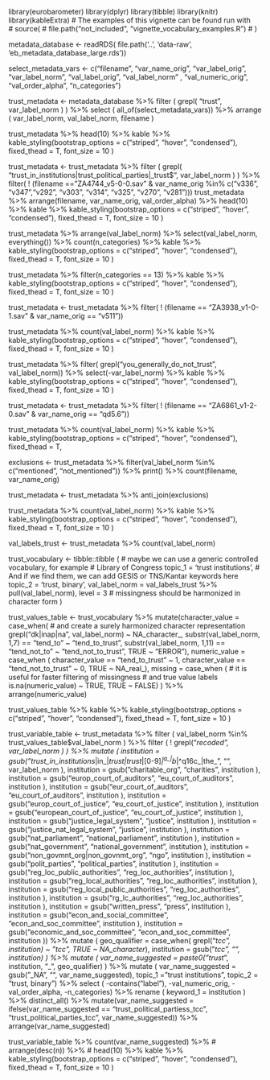 library(eurobarometer)
library(dplyr)
library(tibble)
library(knitr)
library(kableExtra)
# The examples of this vignette can be found run with  
# source(
#  file.path("not_included", "vignette_vocabulary_examples.R")
#  )


metadata_database <-  readRDS( 
  file.path('..', 'data-raw',
  'eb_metadata_database_large.rds')) 

select_metadata_vars <- c("filename", "var_name_orig", "var_label_orig", "var_label_norm", 
                          "val_label_orig", "val_label_norm" , "val_numeric_orig", 
                          "val_order_alpha", "n_categories")

trust_metadata <- metadata_database  %>%
  filter (
    grepl( "trust", var_label_norm )
  )  %>%
  select ( all_of(select_metadata_vars)) %>%
  arrange ( var_label_norm, val_label_norm, filename )

trust_metadata %>%
  head(10) %>%
  kable %>%
  kable_styling(bootstrap_options =
                  c("striped", "hover", "condensed"),
                  fixed_thead = T,
                  font_size = 10 )

trust_metadata <- trust_metadata %>% 
  filter (
    grepl( "trust_in_institutions|trust_political_parties|_trust$", var_label_norm )
  ) %>%
  filter( ! (filename == "ZA4744_v5-0-0.sav" & var_name_orig %in% c("v336", "v347","v292", "v303",
                                                                    "v314", "v325", "v270", "v281")))
trust_metadata %>%
  arrange(filename, var_name_orig, val_order_alpha) %>%
  head(10) %>%
  kable %>%
  kable_styling(bootstrap_options =
                  c("striped", "hover", "condensed"),
                  fixed_thead = T,
                  font_size = 10 )

trust_metadata %>%
  arrange(val_label_norm) %>%
  select(val_label_norm, everything()) %>% 
  count(n_categories) %>%
  kable %>%
  kable_styling(bootstrap_options =
                  c("striped", "hover", "condensed"),
                  fixed_thead = T,
                  font_size = 10 )

trust_metadata %>%
  filter(n_categories == 13) %>%
  kable %>%
  kable_styling(bootstrap_options =
                  c("striped", "hover", "condensed"),
                  fixed_thead = T,
                  font_size = 10 )

trust_metadata <- trust_metadata %>%
  filter( ! (filename == "ZA3938_v1-0-1.sav" & var_name_orig == "v511"))

trust_metadata %>%
  count(val_label_norm) %>%
  kable %>%
  kable_styling(bootstrap_options =
                  c("striped", "hover", "condensed"),
                  fixed_thead = T,
                  font_size = 10 )

trust_metadata %>% 
  filter( grepl("you_generally_do_not_trust", val_label_norm)) %>%
  select(-var_label_norm) %>%
  kable %>%
  kable_styling(bootstrap_options =
                  c("striped", "hover", "condensed"),
                  fixed_thead = T,
                  font_size = 10 )

trust_metadata <- trust_metadata %>% 
  filter( ! (filename == "ZA6861_v1-2-0.sav" & var_name_orig == "qd5.6"))

trust_metadata %>%
  count(val_label_norm) %>%
  kable %>%
  kable_styling(bootstrap_options =
                  c("striped", "hover", "condensed"),
                  fixed_thead = T,

exclusions <- trust_metadata %>%
  filter(val_label_norm %in% c("mentioned", "not_mentioned")) %>%
  print() %>%
  count(filename, var_name_orig)

trust_metadata <- trust_metadata %>%
  anti_join(exclusions)

trust_metadata %>%
  count(val_label_norm) %>%
  kable %>%
  kable_styling(bootstrap_options =
                  c("striped", "hover", "condensed"),
                  fixed_thead = T,
                  font_size = 10 )

val_labels_trust <- trust_metadata %>%
  count(val_label_norm)

trust_vocabulary <- tibble::tibble (
  # maybe we can use a generic controlled vocabulary, for example
  # Library of Congress
  topic_1 = 'trust institutions',
  # And if we find them, we can add GESIS or TNS/Kantar keywords here
  topic_2 = 'trust, binary',
  val_label_norm = val_labels_trust %>% pull(val_label_norm), 
  level = 3 # missingness should be harmonized in character form 
)

trust_values_table <- trust_vocabulary %>%
  mutate(character_value = case_when(
      # and create a surely harmonized character representation 
      grepl("dk|inap|na", val_label_norm) ~ NA_character_, 
      substr(val_label_norm, 1,7) == "tend_to" ~ "tend_to_trust",
      substr(val_label_norm, 1,11) == "tend_not_to" ~ "tend_not_to_trust",
    TRUE ~ "ERROR"), 
    numeric_value = case_when ( 
      character_value == "tend_to_trust" ~ 1,
      character_value == "tend_not_to_trust" ~ 0,
      TRUE ~ NA_real_),
    missing = case_when (
      # it is useful for faster filtering of missingness
      # and true value labels  
      is.na(numeric_value) ~ TRUE, 
      TRUE ~ FALSE)
  ) %>%
  arrange(numeric_value)

trust_values_table %>%
  kable %>%
  kable_styling(bootstrap_options =
                  c("striped", "hover", "condensed"),
                  fixed_thead = T,
                  font_size = 10 )

trust_variable_table <- trust_metadata %>%
  filter ( val_label_norm %in% trust_values_table$val_label_norm ) %>%
  filter ( ! grepl("_recoded", var_label_norm ) ) %>%
  mutate ( institution = gsub("trust_in_institutions_|in_|_trust|trust_|[0-9]_|^a_|^b_|^q16c_|the_", "",
                              var_label_norm ),
           institution = gsub("charitable_org", "charities", institution ),
           institution = gsub("europ_court_of_auditors", "eu_court_of_auditors", institution ),
           institution = gsub("eur_court_of_auditors", "eu_court_of_auditors", institution ),
           institution = gsub("europ_court_of_justice", "eu_court_of_justice", institution ),
           institution = gsub("european_court_of_justice", "eu_court_of_justice", institution ),
           institution = gsub("justice_legal_system", "justice", institution ),
           institution = gsub("justice_nat_legal_system", "justice", institution ),
           institution = gsub("nat_parliament", "national_parliament", institution ),
           institution = gsub("nat_government", "national_government", institution ),
           institution = gsub("non_govmnt_org|non_govnmt_org", "ngo", institution ),
           institution = gsub("polit_parties", "political_parties", institution ),
           institution = gsub("reg_loc_public_authorities", "reg_loc_authorities", institution ),
           institution = gsub("reg_local_authorities", "reg_loc_authorities", institution ),
           institution = gsub("reg_local_public_authorities", "reg_loc_authorities", institution ),
           institution = gsub("rg_lc_authorities", "reg_loc_authorities", institution ),
           institution = gsub("written_press", "press", institution ),
           institution = gsub("econ_and_social_committee", "econ_and_soc_committee", institution ),
           institution = gsub("economic_and_soc_committee", "econ_and_soc_committee", institution )) %>%
  mutate ( geo_qualifier = case_when(
    grepl("_tcc", institution) ~ "tcc",
    TRUE ~ NA_character_),
    institution = gsub("_tcc", "", institution)
  ) %>%
  mutate ( var_name_suggested = paste0("trust_",
                                    institution, "_",
                                    geo_qualifier) ) %>%
  mutate ( var_name_suggested = gsub("_NA", "", var_name_suggested),
           topic_1 = "trust institutions",
           topic_2 = "trust, binary") %>%
  select ( -contains("label"),
           -val_numeric_orig, -val_order_alpha, -n_categories) %>%
  rename ( keyword_1 = institution ) %>%
  distinct_all() %>%
  mutate(var_name_suggested = ifelse(var_name_suggested == "trust_political_partiess_tcc",
                                    "trust_political_parties_tcc", var_name_suggested)) %>%
  arrange(var_name_suggested)


trust_variable_table %>%
  count(var_name_suggested) %>%
  # arrange(desc(n)) %>%
  # head(10) %>%
  kable %>%
  kable_styling(bootstrap_options =
                  c("striped", "hover", "condensed"),
                  fixed_thead = T,
                  font_size = 10 )
